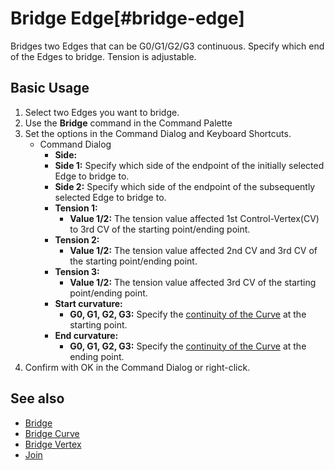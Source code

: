 
# Bridge Edge[#bridge-edge]

<Reference shortcut="" command="Bridge Edge" button="" />

Bridges two Edges that can be G0/G1/G2/G3 continuous. Specify which end of the Edges to bridge. Tension is adjustable.

## Basic Usage

1. Select two Edges you want to bridge.
2. Use the **Bridge** command in the Command Palette
3. Set the options in the Command Dialog and Keyboard Shortcuts.
     - <Kst>Command Dialog</Kst>
          - **Side:** 
          - **Side 1:** Specify which side of the endpoint of the initially selected Edge to bridge to.
          - **Side 2:** Specify which side of the endpoint of the subsequently selected Edge to bridge to.
          - **Tension 1:**
               - **Value 1/2:** The tension value affected 1st Control-Vertex(CV) to 3rd CV of the starting point/ending point.
          - **Tension 2:**
               - **Value 1/2:** The tension value affected 2nd CV and 3rd CV of the starting point/ending point.
          - **Tension 3:**
               - **Value 1/2:** The tension value affected 3rd CV of the starting point/ending point.
          - **Start curvature:**
               - **G0, G1, G2, G3:** Specify the [continuity of the  Curve](/cad-essentials/continuity-curve-and-surface) at the starting point.
          -  **End curvature:**
               - **G0, G1, G2, G3:** Specify the [continuity of the  Curve](/cad-essentials/continuity-curve-and-surface) at the ending point.      
4. Confirm with OK in the Command Dialog or right-click.

<VideoPlayer fileName="bridge-edge"/>

## See also
- [Bridge](bridge)
- [Bridge Curve](bridge-curve)
- [Bridge Vertex](bridge-vertex)
- [Join](join)